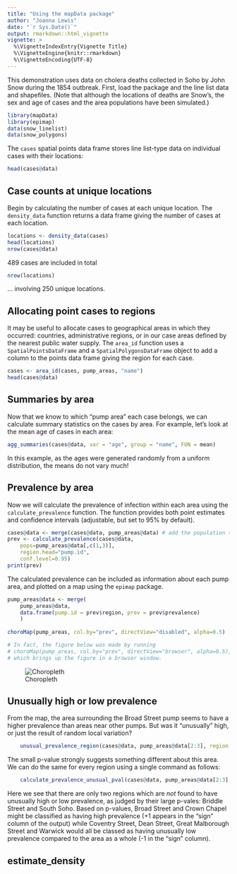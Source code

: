 ```yaml
---
title: "Using the mapData package"
author: "Joanna Lewis"
date: "`r Sys.Date()`"
output: rmarkdown::html_vignette
vignette: >
  %\VignetteIndexEntry{Vignette Title}
  %\VignetteEngine{knitr::rmarkdown}
  %\VignetteEncoding{UTF-8}
---
```


This demonstration uses data on cholera deaths collected in Soho by John Snow during the 1854 outbreak. First, load the package and the line list data and shapefiles. (Note that although the locations of deaths are Snow's, the sex and age of cases and the area populations have been simulated.)

```r
library(mapData)
library(epimap)
data(snow_linelist)
data(snow_polygons)
```

The `cases` spatial points data frame stores line list-type data on individual cases with their locations:

```r
head(cases@data)
```

## Case counts at unique locations
Begin by calculating the number of cases at each unique location. The `density_data` function returns a data frame giving the number of cases at each location.

```r
locations <- density_data(cases)
head(locations)
nrow(cases@data)  
```
489 cases are included in total

```r
nrow(locations)   
```
... involving 250 unique locations.
	
## Allocating point cases to regions
It may be useful to allocate cases to geographical areas in which they occurred: countries, administrative regions, or in our case areas defined by the nearest public water supply. The `area_id` function uses a `SpatialPointsDataFrame` and a `SpatialPolygonsDataFrame` object to add a column to the points data frame giving the region for each case.

```r
cases <- area_id(cases, pump_areas, "name")
head(cases@data)
```

## Summaries by area
Now that we know to which "pump area" each case belongs, we can calculate summary statistics on the cases by area. For example, let's look at the mean age of cases in each area:

```r
agg_summaries(cases@data, var = "age", group = "name", FUN = mean)
```
	
In this example, as the ages were generated randomly from a uniform distribution, the means do not vary much!

## Prevalence by area
Now we will calculate the prevalence of infection within each area using the `calculate_prevalence` function. The function provides both point estimates and confidence intervals (adjustable, but set to 95% by default).

```r
cases@data <- merge(cases@data, pump_areas@data) # add the population sizes to the line list data
prev <- calculate_prevalence(cases@data, 
	pops=pump_areas@data[,c(1,3)], 
	region.head="pump.id",
	conf.level=0.95)
print(prev)
```

The calculated prevalence can be included as information about each pump area, and plotted on a map using the `epimap` package.

```r
pump_areas@data <- merge(
	pump_areas@data, 
	data.frame(pump.id = prev$region, prev = prev$prevalence)
	)
		
choroMap(pump_areas, col.by="prev", directView="disabled", alpha=0.5)

# In fact, the figure below was made by running 
# choroMap(pump_areas, col.by="prev", directView="browser", alpha=0.5),
# which brings up the figure in a browser window.
```

<div style="width:300px; height=200px">
![Choropleth](map.png)
</div>

## Unusually high or low prevalence
From the map, the area surrounding the Broad Street pump seems to have a higher prevalence than areas near other pumps. But was it "unusually" high, or just the result of random local variation?

```r
	unusual_prevalence_region(cases@data, pump_areas@data[2:3], region.head="name", region.i="Broad Street")
```

The small p-value strongly suggests something different about this area. We can do the same for every region using a single command as follows:

```r
	calculate_prevalence_unusual_pval(cases@data, pump_areas@data[2:3], region.head="name")
```

Here we see that there are only two regions which are _not_ found to have unusually high or low prevalence, as judged by their large p-vales: Briddle Street and South Soho. Based on p-values, Broad Street and Crown Chapel might be classified as having high prevalence (+1 appears in the "sign" column of the output) while Coventry Street, Dean Street, Great Malborough Street and Warwick would all be classed as having unusually low prevalence compared to the area as a whole (-1 in the "sign" column).

## estimate_density